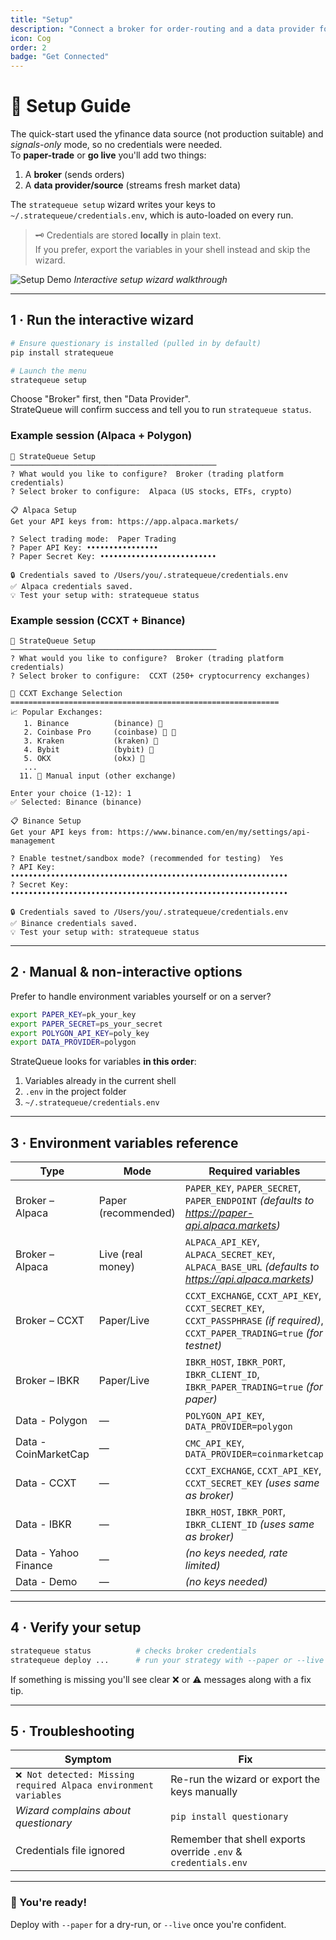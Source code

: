```yaml
---
title: "Setup"
description: "Connect a broker for order-routing and a data provider for real-time candles."
icon: Cog
order: 2
badge: "Get Connected"
---
```


# 🔧 Setup Guide

The quick-start used the yfinance data source (not production suitable) and *signals-only* mode, so no credentials were needed.  
To **paper-trade** or **go live** you'll add two things:

1. A **broker** (sends orders)  
2. A **data provider/source** (streams fresh market data)

The `stratequeue setup` wizard writes your keys to  
`~/.stratequeue/credentials.env`, which is auto-loaded on every run.

> 🗝️  Credentials are stored **locally** in plain text.  
> If you prefer, export the variables in your shell instead and skip the wizard.

![Setup Demo](/setup.gif)
*Interactive setup wizard walkthrough*

---

## 1 · Run the interactive wizard

```bash
# Ensure questionary is installed (pulled in by default)
pip install stratequeue

# Launch the menu
stratequeue setup
```

Choose "Broker" first, then "Data Provider".  
StrateQueue will confirm success and tell you to run `stratequeue status`.

### Example session (Alpaca + Polygon)

```text
🔧 StrateQueue Setup
──────────────────────────────────────────────
? What would you like to configure?  Broker (trading platform credentials)
? Select broker to configure:  Alpaca (US stocks, ETFs, crypto)

📋 Alpaca Setup
Get your API keys from: https://app.alpaca.markets/

? Select trading mode:  Paper Trading
? Paper API Key: ••••••••••••••••
? Paper Secret Key: ••••••••••••••••••••••••••

🔒 Credentials saved to /Users/you/.stratequeue/credentials.env
✅ Alpaca credentials saved.
💡 Test your setup with: stratequeue status
```

### Example session (CCXT + Binance)

```text
🔧 StrateQueue Setup
──────────────────────────────────────────────
? What would you like to configure?  Broker (trading platform credentials)
? Select broker to configure:  CCXT (250+ cryptocurrency exchanges)

🏦 CCXT Exchange Selection
============================================================
📈 Popular Exchanges:
   1. Binance          (binance) 🧪 
   2. Coinbase Pro     (coinbase) 🧪 🔑
   3. Kraken           (kraken) 🔴 
   4. Bybit            (bybit) 🧪 
   5. OKX              (okx) 🧪 
   ...
  11. 📝 Manual input (other exchange)

Enter your choice (1-12): 1
✅ Selected: Binance (binance)

📋 Binance Setup
Get your API keys from: https://www.binance.com/en/my/settings/api-management

? Enable testnet/sandbox mode? (recommended for testing)  Yes
? API Key: ••••••••••••••••••••••••••••••••••••••••••••••••••••••••••••••
? Secret Key: ••••••••••••••••••••••••••••••••••••••••••••••••••••••••••••••

🔒 Credentials saved to /Users/you/.stratequeue/credentials.env
✅ Binance credentials saved.
💡 Test your setup with: stratequeue status
```

---

## 2 · Manual & non-interactive options

Prefer to handle environment variables yourself or on a server?

```bash
export PAPER_KEY=pk_your_key
export PAPER_SECRET=ps_your_secret
export POLYGON_API_KEY=poly_key
export DATA_PROVIDER=polygon
```

StrateQueue looks for variables **in this order**:

1. Variables already in the current shell  
2. `.env` in the project folder  
3. `~/.stratequeue/credentials.env`

---

## 3 · Environment variables reference

| Type | Mode | Required variables |
|------|------|--------------------|
| Broker – Alpaca | Paper (recommended) | `PAPER_KEY`, `PAPER_SECRET`, `PAPER_ENDPOINT` *(defaults to https://paper-api.alpaca.markets)* |
| Broker – Alpaca | Live (real money) | `ALPACA_API_KEY`, `ALPACA_SECRET_KEY`, `ALPACA_BASE_URL` *(defaults to https://api.alpaca.markets)* |
| Broker – CCXT | Paper/Live | `CCXT_EXCHANGE`, `CCXT_API_KEY`, `CCXT_SECRET_KEY`, `CCXT_PASSPHRASE` *(if required)*, `CCXT_PAPER_TRADING=true` *(for testnet)* |
| Broker – IBKR | Paper/Live | `IBKR_HOST`, `IBKR_PORT`, `IBKR_CLIENT_ID`, `IBKR_PAPER_TRADING=true` *(for paper)* |
| Data - Polygon | — | `POLYGON_API_KEY`, `DATA_PROVIDER=polygon` |
| Data - CoinMarketCap | — | `CMC_API_KEY`, `DATA_PROVIDER=coinmarketcap` |
| Data - CCXT | — | `CCXT_EXCHANGE`, `CCXT_API_KEY`, `CCXT_SECRET_KEY` *(uses same as broker)* |
| Data - IBKR | — | `IBKR_HOST`, `IBKR_PORT`, `IBKR_CLIENT_ID` *(uses same as broker)* |
| Data - Yahoo Finance | — | *(no keys needed, rate limited)* |
| Data - Demo | — | *(no keys needed)* |

---

## 4 · Verify your setup

```bash
stratequeue status          # checks broker credentials
stratequeue deploy ...      # run your strategy with --paper or --live
```

If something is missing you'll see clear ❌ or ⚠️ messages along with a fix tip.

---

## 5 · Troubleshooting

| Symptom | Fix |
|---------|-----|
| `❌ Not detected: Missing required Alpaca environment variables` | Re-run the wizard or export the keys manually |
| *Wizard complains about questionary* | `pip install questionary` |
| Credentials file ignored | Remember that shell exports override `.env` & `credentials.env` |

---

### 🎉 You're ready!

Deploy with `--paper` for a dry-run, or `--live` once you're confident.